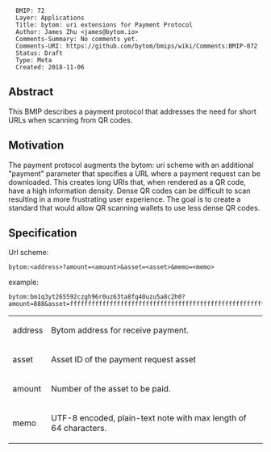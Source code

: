 <pre>
  BMIP: 72
  Layer: Applications
  Title: bytom: uri extensions for Payment Protocol
  Author: James Zhu <james@bytom.io>
  Comments-Summary: No comments yet.
  Comments-URI: https://github.com/bytom/bmips/wiki/Comments:BMIP-072
  Status: Draft
  Type: Meta
  Created: 2018-11-06
</pre>

==Abstract==

This BMIP describes a payment protocol that addresses the need for short URLs when scanning from QR codes.

==Motivation==

The payment protocol augments the bytom: uri scheme with an additional "payment" parameter that specifies a URL where a payment request can be downloaded. This creates long URIs that, when rendered as a QR code, have a high information density. Dense QR codes can be difficult to scan resulting in a more frustrating user experience. The goal is to create a standard that would allow QR scanning wallets to use less dense QR codes.

==Specification==

Url scheme:
<pre>
bytom:<address>?amount=<amount>&asset=<asset>&memo=<memo>
</pre>
example:
<pre>
bytom:bm1q3yt265592czgh96r0uz63ta8fq40uzu5a8c2h0?amount=888&asset=ffffffffffffffffffffffffffffffffffffffffffffffffffffffffffffffff&memo=six_god
</pre>

{|
| address || Bytom address for receive payment.
|-
| asset || Asset ID of the payment request asset
|-
| amount || Number of the asset to be paid.
|-
| memo || UTF-8 encoded, plain-text note with max length of 64 characters.
|}
